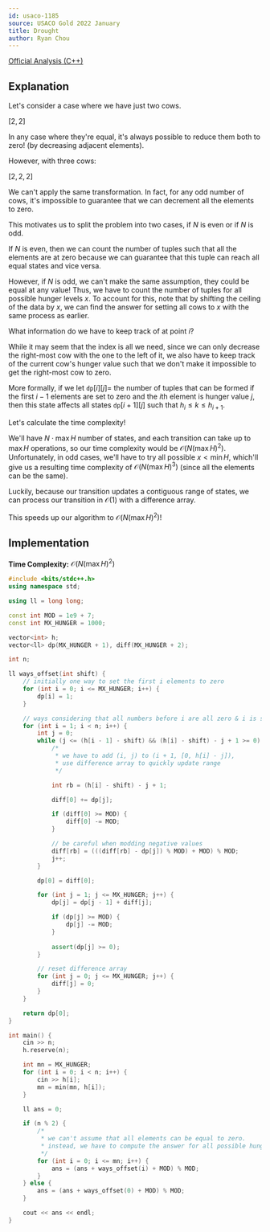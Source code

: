 ```yaml
---
id: usaco-1185
source: USACO Gold 2022 January
title: Drought
author: Ryan Chou
---
```


[Official Analysis (C++)](http://usaco.org/current/data/sol_prob1_gold_jan22.html)

## Explanation

Let's consider a case where we have just two cows.

$[2, 2]$

In any case where they're equal, it's always possible to reduce them both to zero! (by decreasing adjacent elements).

However, with three cows:

$[2, 2, 2]$

We can't apply the same transformation. In fact, for any odd number of cows, it's impossible to guarantee that we can decrement all the elements to zero.

This motivates us to split the problem into two cases, if $N$ is even or if $N$ is odd.

If $N$ is even, then we can count the number of tuples such that all the elements are at zero because we can guarantee that this tuple can reach all equal states and vice versa.

However, if $N$ is odd, we can't make the same assumption, they could be equal at any value! Thus, we have to count the number of tuples for all possible hunger levels $x$. To account for this, note that by shifting the ceiling of the data by $x$, we can find the answer for setting all cows to $x$ with the same process as earlier.

What information do we have to keep track of at point $i$?

While it may seem that the index is all we need, since we can only decrease the right-most cow with the one to the left of it, we also have to keep track of the current cow's hunger value such that we don't make it impossible to get the right-most cow to zero.

More formally, if we let $\texttt{dp}[i][j] =$ the number of tuples that can be formed if the first $i - 1$ elements are set to zero and the $i$th element is hunger value $j$, then this state affects all states $\texttt{dp}[i + 1][j]$ such that $h_i \leq k \leq h_{i + 1}$.

Let's calculate the time complexity!

We'll have $N \cdot \max H$ number of states, and each transition can take up to $\max H$ operations, so our time complexity would be $\mathcal{O}(N(\max H)^2)$. Unfortunately, in odd cases, we'll have to try all possible $x < \min H$, which'll give us a resulting time complexity of $\mathcal{O}(N(\max H)^3)$ (since all the elements can be the same).

Luckily, because our transition updates a contiguous range of states, we can process our transition in $\mathcal{O}(1)$ with a difference array.

This speeds up our algorithm to $\mathcal{O}(N(\max H)^2)$!
## Implementation

**Time Complexity:** $\mathcal{O}(N(\max H)^2)$

<LanguageSection>
<CPPSection>

```cpp
#include <bits/stdc++.h>
using namespace std;

using ll = long long;

const int MOD = 1e9 + 7;
const int MX_HUNGER = 1000;

vector<int> h;
vector<ll> dp(MX_HUNGER + 1), diff(MX_HUNGER + 2);

int n;

ll ways_offset(int shift) {
	// initially one way to set the first i elements to zero
	for (int i = 0; i <= MX_HUNGER; i++) {
		dp[i] = 1;
	}

	// ways considering that all numbers before i are all zero & i is set to j
	for (int i = 1; i < n; i++) {
		int j = 0;
		while (j <= (h[i - 1] - shift) && (h[i] - shift) - j + 1 >= 0) {
			/*
			 * we have to add (i, j) to (i + 1, [0, h[i] - j]),
			 * use difference array to quickly update range
			 */

			int rb = (h[i] - shift) - j + 1;

			diff[0] += dp[j];

			if (diff[0] >= MOD) {
				diff[0] -= MOD;
			}

			// be careful when modding negative values
			diff[rb] = (((diff[rb] - dp[j]) % MOD) + MOD) % MOD;
			j++;
		}

		dp[0] = diff[0];

		for (int j = 1; j <= MX_HUNGER; j++) {
			dp[j] = dp[j - 1] + diff[j];

			if (dp[j] >= MOD) {
				dp[j] -= MOD;
			}
			
			assert(dp[j] >= 0);
		}

		// reset difference array
		for (int j = 0; j <= MX_HUNGER; j++) {
			diff[j] = 0;
		}
	}

	return dp[0];
}

int main() {
	cin >> n;
	h.reserve(n);

	int mn = MX_HUNGER;
	for (int i = 0; i < n; i++) {
		cin >> h[i];
		mn = min(mn, h[i]);
	}

	ll ans = 0;

	if (n % 2) {
		/*
		 * we can't assume that all elements can be equal to zero.
		 * instead, we have to compute the answer for all possible hunger values.
		 */
		for (int i = 0; i <= mn; i++) {
			ans = (ans + ways_offset(i) + MOD) % MOD;
		}
	} else {
		ans = (ans + ways_offset(0) + MOD) % MOD;
	}

	cout << ans << endl;
}
```
</CPPSection>
</LanguageSection>
